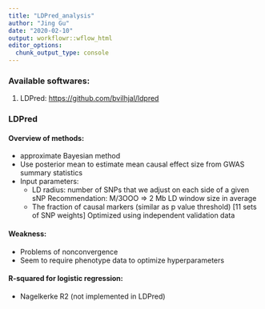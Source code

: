 ```yaml
---
title: "LDPred_analysis"
author: "Jing Gu"
date: "2020-02-10"
output: workflowr::wflow_html
editor_options:
  chunk_output_type: console
---
```

### Available softwares:

1. LDPred: <https://github.com/bvilhjal/ldpred>

### LDPred
#### Overview of methods:
  - approximate Bayesian method
  - Use posterior mean to estimate mean causal effect size from GWAS summary statistics 
  * Input parameters:
       - LD radius: number of SNPs that we adjust on each side of a given sNP
            Recommendation: M/3OOO => 2 Mb LD window size in average
       - The fraction of causal markers (similar as p value threshold) [11 sets of SNP weights]
            Optimized using independent validation data
  
#### Weakness:
  - Problems of nonconvergence
  - Seem to require phenotype data to optimize hyperparameters
  
#### R-squared for logistic regression:
  - Nagelkerke R2 (not implemented in LDPred)

```r

```

